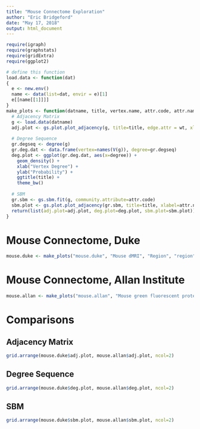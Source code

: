 ```yaml
---
title: "Mouse Connectome Exploration"
author: "Eric Bridgeford"
date: "May 17, 2018"
output: html_document
---
```

```r
require(igraph)
require(graphstats)
require(gridExtra)
require(ggplot2)
```


```r
# define this function
load.data <- function(dat)
{
  e <- new.env()
  name <- data(list=dat, envir = e)[1]
  e[[name[[1]]]]
}
make_plots <- function(datname, title, vertex.name, attr.code, attr.name, wt) {
  # Adjacency Matrix
  g <- load.data(datname)
  adj.plot <- gs.plot.plot_adjacency(g, title=title, edge.attr = wt, xlabel=vertex.name, ylabel=vertex.name)
  
  # Degree Sequence
  gr.degseq <- degree(g)
  gr.deg.dat <- data.frame(vertex=names(V(g)), degree=gr.degseq)
  deg.plot <- ggplot(gr.deg.dat, aes(x=degree)) +
    geom_density() +
    xlab("Vertex Degree") +
    ylab("Probability") +
    ggtitle(title) +
    theme_bw()
  
  # SBM
  gr.sbm <- gs.sbm.fit(g, community.attribute=attr.code)
  sbm.plot <- gs.plot.plot_adjacency(gr.sbm, title=title, xlabel=attr.name, vertex.label=TRUE, ylabel=attr.name, edge.attr="weight")
  return(list(adj.plot=adj.plot, deg.plot=deg.plot, sbm.plot=sbm.plot))
}
```

# Mouse Connectome, Duke

```r
mouse.duke <- make_plots("mouse.duke", "Mouse dMRI", "Region", "region", "Region", "weight")
```

# Mouse Connectome, Allan Institute

```r
mouse.allan <- make_plots("mouse.allan", "Mouse green fluorescent protein", "Region", "region", "Region", "weight")
```

# Comparisons

## Adjacency Matrix

```r
grid.arrange(mouse.duke$adj.plot, mouse.allan$adj.plot, ncol=2)
```

## Degree Sequence

```r
grid.arrange(mouse.duke$deg.plot, mouse.allan$deg.plot, ncol=2)
```

## SBM

```r
grid.arrange(mouse.duke$sbm.plot, mouse.allan$sbm.plot, ncol=2)
```

